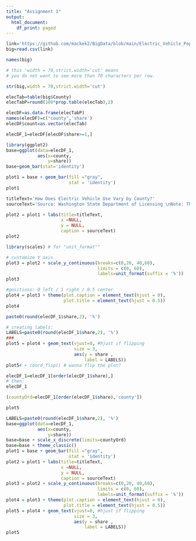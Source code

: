 ```yaml
---
title: "Assignment 1"
output:
  html_document:
    df_print: paged
---
```



```r
link='https://github.com/mackek2/BigData/blob/main/Electric_Vehicle_Population_Data.csv?raw=true'
big=read.csv(link)
```

```r
names(big)
```

```r
# this 'width = 70,strict.width='cut' means
# you do not want to see more than 70 characters per row.

str(big,width = 70,strict.width='cut')

```
```r
elecTab=table(big$County)
elecTabP=round(100*prop.table(elecTab),2)
```


```r
elecDF=as.data.frame(elecTabP)
names(elecDF)=c("county",'share')
elecDF$count=as.vector(elecTab)

```
```r
elecDF_1=elecDF[elecDF$share>=1,]
```



```r
library(ggplot2)
base=ggplot(data=elecDF_1,
            aes(x=county,
                y=share))
base+geom_bar(stat='identity')
```


```r
plot1 = base + geom_bar(fill ="gray",
                        stat = 'identity') 
plot1
```

```r
titleText='How Does Electric Vehicle Use Vary by County?'
sourceText='Source: Washington State Department of Licensing \nNote: This shows a subset of counties in Washington State\n of the counties with the most electric vehicles.'

plot2 = plot1 + labs(title=titleText,
                     x =NULL, 
                     y = NULL,
                     caption = sourceText) 
plot2

```

```r
library(scales) # for "unit_format""

# customize Y axis
plot3 = plot2 + scale_y_continuous(breaks=c(0,20, 40,60),
                                   limits = c(0, 60), 
                                   labels=unit_format(suffix = '%'))
plot3
```

```r
#positions: 0 left / 1 right / 0.5 center
plot4 = plot3 + theme(plot.caption = element_text(hjust = 0), 
                      plot.title = element_text(hjust = 0.5))
plot4
```

```r
paste0(round(elecDF_1$share,2), '%')

```

```r
# creating labels:
LABELS=paste0(round(elecDF_1$share,2), '%')
###
plot5 = plot4 + geom_text(vjust=0, #hjust if flipping
                          size = 3,
                          aes(y = share ,
                              label = LABELS))
plot5# + coord_flip() # wanna flip the plot?

```

```r
elecDF_1=elecDF_1[order(elecDF_1$share),]
# then:
elecDF_1
```

```r
(countyOrd=elecDF_1[order(elecDF_1$share),'county'])
```
```r
plot5
```

```r
LABELS=paste0(round(elecDF_1$share,2), '%')
base=ggplot(data=elecDF_1,
            aes(x=county,
                y=share))
base=base + scale_x_discrete(limits=countyOrd)
base=base + theme_classic()
plot1 = base + geom_bar(fill ="gray",
                        stat = 'identity')
plot2 = plot1 + labs(title=titleText,
                     x =NULL, 
                     y = NULL,
                     caption = sourceText) 
plot3 = plot2 + scale_y_continuous(breaks=c(0,20, 40,60),
                                   limits = c(0, 60), 
                                   labels=unit_format(suffix = '%'))
plot4 = plot3 + theme(plot.caption = element_text(hjust = 0), 
                      plot.title = element_text(hjust = 0.5))
plot5 = plot4 + geom_text(vjust=0, #hjust if flipping
                          size = 3,
                          aes(y = share ,
                              label = LABELS))
plot5
```

